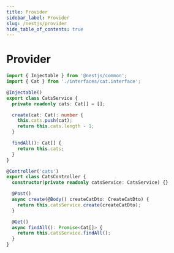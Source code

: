 ```yaml
---
title: Provider
sidebar_label: Provider
slug: /nestjs/provider
hide_table_of_contents: true
---
```


# Provider

```ts showLineNumbers
import { Injectable } from '@nestjs/common';
import { Cat } from './interfaces/cat.interface';

@Injectable()
export class CatsService {
  private readonly cats: Cat[] = [];

  create(cat: Cat): number {
    this.cats.push(cat);
    return this.cats.length - 1;
  }

  findAll(): Cat[] {
    return this.cats;
  }
}
```

```ts showLineNumbers
@Controller('cats')
export class CatsController {
  constructor(private readonly catsService: CatsService) {}

  @Post()
  async create(@Body() createCatDto: CreateCatDto) {
    return this.catsService.create(createCatDto);
  }

  @Get()
  async findAll(): Promise<Cat[]> {
    return this.catsService.findAll();
  }
}
```